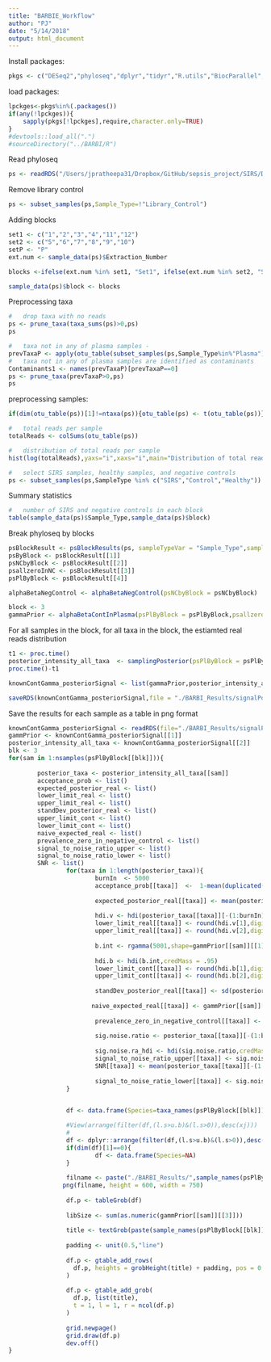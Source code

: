 ```yaml
---
title: "BARBIE_Workflow"
author: "PJ"
date: "5/14/2018"
output: html_document
---
```


Install packages: 
```r
pkgs <- c("DESeq2","phyloseq","dplyr","tidyr","R.utils","BiocParallel","doParallel","parallel","HDInterval","grid","xtable","gtable","gridExtra")
```

load packages:
```r
lpckges<-pkgs%in%(.packages())
if(any(!lpckges)){
    sapply(pkgs[!lpckges],require,character.only=TRUE)
}
#devtools::load_all(".")
#sourceDirectory("../BARBI/R")
```

Read phyloseq 
```r
ps <- readRDS("/Users/jpratheepa31/Dropbox/GitHub/sepsis_project/SIRS/Data/ps_sirs_updated_apr_26_2018.rds")
```

Remove library control
```r
ps <- subset_samples(ps,Sample_Type=!"Library_Control")
```

Adding blocks
```r
set1 <- c("1","2","3","4","11","12")
set2 <- c("5","6","7","8","9","10")
setP <- "P"
ext.num <- sample_data(ps)$Extraction_Number

blocks <-ifelse(ext.num %in% set1, "Set1", ifelse(ext.num %in% set2, "Set2", "SetP"))

sample_data(ps)$block <- blocks
```

Preprocessing taxa 
```r
#   drop taxa with no reads
ps <- prune_taxa(taxa_sums(ps)>0,ps)
ps

#   taxa not in any of plasma samples - 
prevTaxaP <- apply(otu_table(subset_samples(ps,Sample_Type%in%"Plasma")),1,function(x){sum(x>0)})
#   taxa not in any of plasma samples are identified as contaminants
Contaminants1 <- names(prevTaxaP)[prevTaxaP==0]
ps <- prune_taxa(prevTaxaP>0,ps)
ps
```

preprocessing samples:
```r
if(dim(otu_table(ps))[1]!=ntaxa(ps)){otu_table(ps) <- t(otu_table(ps))}

#   total reads per sample
totalReads <- colSums(otu_table(ps))

#   distribution of total reads per sample
hist(log(totalReads),yaxs="i",xaxs="i",main="Distribution of total reads per sample",breaks=50)

#   select SIRS samples, healthy samples, and negative controls 
ps <- subset_samples(ps,SampleType %in% c("SIRS","Control","Healthy"))
```

Summary statistics
```r
#   number of SIRS and negative controls in each block
table(sample_data(ps)$Sample_Type,sample_data(ps)$block)
```



Break phyloseq by blocks
```r
psBlockResult <- psBlockResults(ps, sampleTypeVar = "Sample_Type",sampleName = "SampleCode",blockVar = "block")
psByBlock <- psBlockResult[[1]]
psNCbyBlock <- psBlockResult[[2]]
psallzeroInNC <- psBlockResult[[3]]
psPlByBlock <- psBlockResult[[4]]

```

```r
alphaBetaNegControl <- alphaBetaNegControl(psNCbyBlock = psNCbyBlock)
```


```r
block <- 3
gammaPrior <- alphaBetaContInPlasma(psPlByBlock = psPlByBlock,psallzeroInNC = psallzeroInNC,blk = block,alphaBetaNegControl = alphaBetaNegControl)
```

For all samples in the block, for all taxa in the block, the estiamted real reads distribution
```r
t1 <- proc.time()
posterior_intensity_all_taxa  <- samplingPosterior(psPlByBlock = psPlByBlock,blk = block,gammaPrior_Cont = gammaPrior, itera = 10000)
proc.time()-t1

knownContGamma_posteriorSignal <- list(gammaPrior,posterior_intensity_all_taxa)

saveRDS(knownContGamma_posteriorSignal,file = "./BARBI_Results/signalPosterior_gammaPrior.rds")
```


Save the results for each sample as a table in png format
```r
knownContGamma_posteriorSignal <- readRDS(file="./BARBI_Results/signalPosterior_gammaPrior.rds")
gammPrior <- knownContGamma_posteriorSignal[[1]]
posterior_intensity_all_taxa <- knownContGamma_posteriorSignal[[2]]
blk <- 3
for(sam in 1:nsamples(psPlByBlock[[blk]])){
        
        posterior_taxa <- posterior_intensity_all_taxa[[sam]]
        acceptance_prob <- list()
        expected_posterior_real <- list()
        lower_limit_real <- list()
        upper_limit_real <- list()
        standDev_posterior_real <- list()
        upper_limit_cont <- list()
        lower_limit_cont <- list()
        naive_expected_real <- list()
        prevalence_zero_in_negative_control <- list()
        signal_to_noise_ratio_upper <- list()
        signal_to_noise_ratio_lower <- list()
        SNR <- list()
                for(taxa in 1:length(posterior_taxa)){
                        burnIn  <- 5000
                        acceptance_prob[[taxa]]  <-  1-mean(duplicated(posterior_taxa[[taxa]][-(1:burnIn),]))
                
                        expected_posterior_real[[taxa]] <- mean(posterior_taxa[[taxa]][-(1:burnIn),])
                          
                        hdi.v <- hdi(posterior_taxa[[taxa]][-(1:burnIn),],credMass = .95)
                        lower_limit_real[[taxa]] <- round(hdi.v[1],digits = 0)
                        upper_limit_real[[taxa]] <- round(hdi.v[2],digits = 0)
                        
                        b.int <- rgamma(5001,shape=gammPrior[[sam]][[1]][taxa],rate = gammPrior[[sam]][[2]][taxa])
                        
                        hdi.b <- hdi(b.int,credMass = .95)
                        lower_limit_cont[[taxa]] <- round(hdi.b[1],digits = 0)
                        upper_limit_cont[[taxa]] <- round(hdi.b[2],digits = 0)
                        
                        standDev_posterior_real[[taxa]] <- sd(posterior_taxa[[taxa]][-(1:burnIn),])
                        
                       naive_expected_real[[taxa]] <- gammPrior[[sam]][[3]][taxa]-(gammPrior[[sam]][[1]][taxa]/gammPrior[[sam]][[2]][taxa])
                        
                        prevalence_zero_in_negative_control[[taxa]] <-  gammPrior[[sam]][[5]][taxa]
                        
                        sig.noise.ratio <- posterior_taxa[[taxa]][-(1:burnIn),]/b.int
                        
                        sig.noise.ra_hdi <- hdi(sig.noise.ratio,credMass = .95)
                        signal_to_noise_ratio_upper[[taxa]] <- sig.noise.ra_hdi[[2]]
                        SNR[[taxa]] <- mean(posterior_taxa[[taxa]][-(1:burnIn),])/mean(b.int)
                        
                        signal_to_noise_ratio_lower[[taxa]] <- sig.noise.ra_hdi[[1]]
                }
        

                df <- data.frame(Species=taxa_names(psPlByBlock[[blk]]),xj=as.numeric(gammPrior[[sam]][[3]]),l.s=unlist(lower_limit_real),u.s=unlist(upper_limit_real),l.b=unlist(lower_limit_cont),u.b=unlist(upper_limit_cont),pre_zero_in_neg_cont=unlist(prevalence_zero_in_negative_control),sigToNoise_l=unlist(signal_to_noise_ratio_lower),sigToNoise_u=unlist(signal_to_noise_ratio_upper))

                #View(arrange(filter(df,(l.s>u.b)&(l.s>0)),desc(xj)))
                #
                df <- dplyr::arrange(filter(df,(l.s>u.b)&(l.s>0)),desc(xj))
                if(dim(df)[1]==0){
                        df <- data.frame(Species=NA)
                }
                
                filname <- paste("./BARBI_Results/",sample_names(psPlByBlock[[blk]])[sam],".png",sep="")
               png(filname, height = 600, width = 750)
                
                df.p <- tableGrob(df)
                
                libSize <- sum(as.numeric(gammPrior[[sam]][[3]]))
                
                title <- textGrob(paste(sample_names(psPlByBlock[[blk]])[sam],"lib=",libSize,sep=" "), gp = gpar(fontsize = 10))
                
                padding <- unit(0.5,"line")
                
                df.p <- gtable_add_rows(
                  df.p, heights = grobHeight(title) + padding, pos = 0
                )
                
                df.p <- gtable_add_grob(
                  df.p, list(title),
                  t = 1, l = 1, r = ncol(df.p)
                )
                
                grid.newpage()
                grid.draw(df.p)
                dev.off()
}
```
